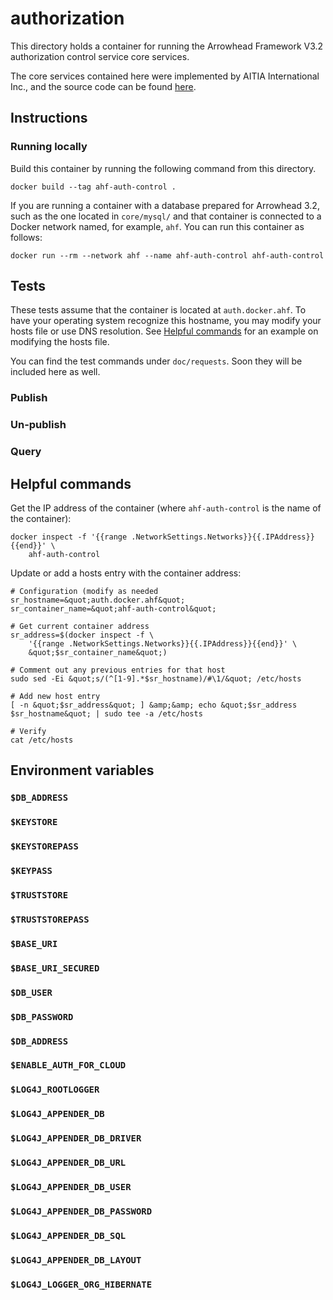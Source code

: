 = authorization =

This directory holds a container for running the Arrowhead Framework V3.2 authorization control service core services.

The core services contained here were implemented by AITIA International Inc., and the source code can be found [https://github.com/hegeduscs/arrowhead here].

== Instructions ==

=== Running locally ===

Build this container by running the following command from this directory.

<pre>docker build --tag ahf-auth-control .</pre>
If you are running a container with a database prepared for Arrowhead 3.2, such as the one located in <code>core/mysql/</code> and that container is connected to a Docker network named, for example, <code>ahf</code>. You can run this container as follows:

<pre>docker run --rm --network ahf --name ahf-auth-control ahf-auth-control</pre>
== Tests ==

These tests assume that the container is located at <code>auth.docker.ahf</code>. To have your operating system recognize this hostname, you may modify your hosts file or use DNS resolution. See [[#Helpful-commands|Helpful commands]] for an example on modifying the hosts file.

You can find the test commands under <code>doc/requests</code>. Soon they will be included here as well.

=== Publish ===

=== Un-publish ===

=== Query ===

== Helpful commands ==

Get the IP address of the container (where <code>ahf-auth-control</code> is the name of the container):

<pre>docker inspect -f '{{range .NetworkSettings.Networks}}{{.IPAddress}}{{end}}' \
    ahf-auth-control</pre>
Update or add a hosts entry with the container address:

<pre># Configuration (modify as needed
sr_hostname=&quot;auth.docker.ahf&quot;
sr_container_name=&quot;ahf-auth-control&quot;

# Get current container address
sr_address=$(docker inspect -f \
    '{{range .NetworkSettings.Networks}}{{.IPAddress}}{{end}}' \
    &quot;$sr_container_name&quot;)

# Comment out any previous entries for that host
sudo sed -Ei &quot;s/(^[1-9].*$sr_hostname)/#\1/&quot; /etc/hosts

# Add new host entry
[ -n &quot;$sr_address&quot; ] &amp;&amp; echo &quot;$sr_address $sr_hostname&quot; | sudo tee -a /etc/hosts

# Verify
cat /etc/hosts</pre>
== Environment variables ==

=== <code>$DB_ADDRESS</code> ===

=== <code>$KEYSTORE</code> ===

=== <code>$KEYSTOREPASS</code> ===

=== <code>$KEYPASS</code> ===

=== <code>$TRUSTSTORE</code> ===

=== <code>$TRUSTSTOREPASS</code> ===

=== <code>$BASE_URI</code> ===

=== <code>$BASE_URI_SECURED</code> ===

=== <code>$DB_USER</code> ===

=== <code>$DB_PASSWORD</code> ===

=== <code>$DB_ADDRESS</code> ===

=== <code>$ENABLE_AUTH_FOR_CLOUD</code> ===

=== <code>$LOG4J_ROOTLOGGER</code> ===

=== <code>$LOG4J_APPENDER_DB</code> ===

=== <code>$LOG4J_APPENDER_DB_DRIVER</code> ===

=== <code>$LOG4J_APPENDER_DB_URL</code> ===

=== <code>$LOG4J_APPENDER_DB_USER</code> ===

=== <code>$LOG4J_APPENDER_DB_PASSWORD</code> ===

=== <code>$LOG4J_APPENDER_DB_SQL</code> ===

=== <code>$LOG4J_APPENDER_DB_LAYOUT</code> ===

=== <code>$LOG4J_LOGGER_ORG_HIBERNATE</code> ===


